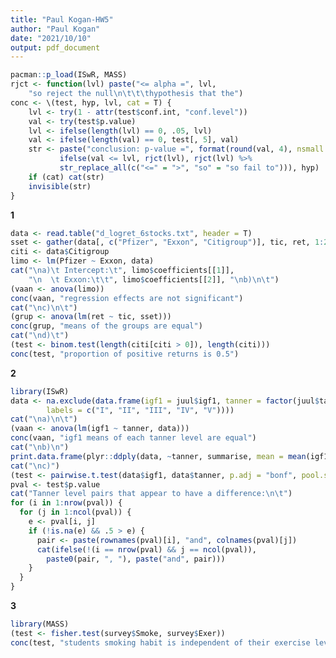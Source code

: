 ```yaml
---
title: "Paul Kogan-HW5"
author: "Paul Kogan"
date: "2021/10/10"
output: pdf_document
---
```

```r
pacman::p_load(ISwR, MASS)
rjct <- function(lvl) paste("<= alpha =", lvl,
    "so reject the null\n\t\t\thypothesis that the")
conc <- \(test, hyp, lvl, cat = T) {
    lvl <- try(1 - attr(test$conf.int, "conf.level"))
    val <- try(test$p.value)
    lvl <- ifelse(length(lvl) == 0, .05, lvl)
    val <- ifelse(length(val) == 0, test[, 5], val)
    str <- paste("conclusion: p-value =", format(round(val, 4), nsmall = 4),
           ifelse(val <= lvl, rjct(lvl), rjct(lvl) %>%
           str_replace_all(c("<=" = ">", "so" = "so fail to"))), hyp)
    if (cat) cat(str)
    invisible(str)
}
```
**1**
```r
data <- read.table("d_logret_6stocks.txt", header = T)
sset <- gather(data[, c("Pfizer", "Exxon", "Citigroup")], tic, ret, 1:2)
citi <- data$Citigroup
limo <- lm(Pfizer ~ Exxon, data)
cat("\na)\t Intercept:\t", limo$coefficients[[1]],
    "\n  \t Exxon:\t\t", limo$coefficients[[2]], "\nb)\n\t")
(vaan <- anova(limo))
conc(vaan, "regression effects are not significant")
cat("\nc)\n\t")
(grup <- anova(lm(ret ~ tic, sset)))
conc(grup, "means of the groups are equal")
cat("\nd)\t")
(test <- binom.test(length(citi[citi > 0]), length(citi)))
conc(test, "proportion of positive returns is 0.5")
```
**2**
```r
library(ISwR)
data <- na.exclude(data.frame(igf1 = juul$igf1, tanner = factor(juul$tanner,
        labels = c("I", "II", "III", "IV", "V"))))
cat("\na)\n\t")
(vaan <- anova(lm(igf1 ~ tanner, data)))
conc(vaan, "igf1 means of each tanner level are equal")
cat("\nb)\n")
print.data.frame(plyr::ddply(data, ~tanner, summarise, mean = mean(igf1)))
cat("\nc)")
(test <- pairwise.t.test(data$igf1, data$tanner, p.adj = "bonf", pool.sd = F))
pval <- test$p.value
cat("Tanner level pairs that appear to have a difference:\n\t")
for (i in 1:nrow(pval)) {
  for (j in 1:ncol(pval)) {
    e <- pval[i, j]
    if (!is.na(e) && .5 > e) {
      pair <- paste(rownames(pval)[i], "and", colnames(pval)[j])
      cat(ifelse(!(i == nrow(pval) && j == ncol(pval)),
        paste0(pair, ", "), paste("and", pair)))
    }
  }
}
```
**3**
```r
library(MASS)
(test <- fisher.test(survey$Smoke, survey$Exer))
conc(test, "students smoking habit is independent of their exercise level")
```